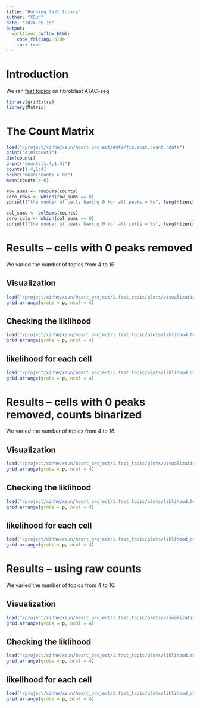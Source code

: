```yaml
---
title: "Running fast topics"
author: "XSun"
date: "2024-05-15"
output:
  workflowr::wflow_html:
    code_folding: hide
    toc: true
---
```


# Introduction

We ran [fast topics](https://stephenslab.github.io/fastTopics/index.html) on fibroblast ATAC-seq 

```r
library(gridExtra)
library(Matrix)
```

# The Count Matrix  

```r
load("/project/xinhe/xsun/heart_project/data/fib.acat.count.rdata")
print("dim(count)")
dim(counts)
print("counts[1:4,1:4]")
counts[1:4,1:4]
print("mean(counts > 0)")
mean(counts > 0)

row_sums <- rowSums(counts)
zero_rows <- which(row_sums == 0)
sprintf("the number of cells having 0 for all peaks = %s", length(zero_rows))

col_sums <- colSums(counts)
zero_cols <- which(col_sums == 0)
sprintf("the number of peaks having 0 for all cells = %s", length(zero_cols))
```

# Results -- cells with 0 peaks removed

We varied the number of topics from 4 to 16.

## Visualization

```r
load("/project/xinhe/xsun/heart_project/1.fast_topic/plots/visualization.0cellremoved.rdata")
grid.arrange(grobs = p, ncol = 4)
```

## Checking the liklihood

```r
load("/project/xinhe/xsun/heart_project/1.fast_topic/plots/liklihood.0cellremoved.rdata")
grid.arrange(grobs = p, ncol = 4)
```

## likelihood for each cell

```r
load("/project/xinhe/xsun/heart_project/1.fast_topic/plots/liklihood_dist.0cellremoved.rdata")
grid.arrange(grobs = p, ncol = 4)
```



# Results -- cells with 0 peaks removed, counts binarized

We varied the number of topics from 4 to 16.

## Visualization

```r
load("/project/xinhe/xsun/heart_project/1.fast_topic/plots/visualization.0cellremoved.bin.rdata")
grid.arrange(grobs = p, ncol = 4)
```

## Checking the liklihood

```r
load("/project/xinhe/xsun/heart_project/1.fast_topic/plots/liklihood.0cellremoved.bin.rdata")
grid.arrange(grobs = p, ncol = 4)
```

## likelihood for each cell

```r
load("/project/xinhe/xsun/heart_project/1.fast_topic/plots/liklihood_dist.0cellremoved.rdata")
grid.arrange(grobs = p, ncol = 4)
```



# Results -- using raw counts

We varied the number of topics from 4 to 16.

## Visualization

```r
load("/project/xinhe/xsun/heart_project/1.fast_topic/plots/visualization.rdata")
grid.arrange(grobs = p, ncol = 4)
```

## Checking the liklihood

```r
load("/project/xinhe/xsun/heart_project/1.fast_topic/plots/liklihood.rdata")
grid.arrange(grobs = p, ncol = 4)
```

## likelihood for each cell

```r
load("/project/xinhe/xsun/heart_project/1.fast_topic/plots/liklihood_dist.rdata")
grid.arrange(grobs = p, ncol = 4)
```